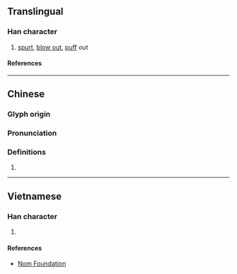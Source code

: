 {{character info/new}}
==Translingual==

===Han character===
{{Han char|rn=76|rad=欠|as=12|sn=16|four=07882|canj=JCNO|ids=⿰賁欠}}

# [[spurt]], [[blow out]], [[puff]] out

====References====
{{Han ref|kx=0572.130|dkj=16218|hdz=32151.030|uh=6B55}}

----

==Chinese==
{{zh-forms}}

===Glyph origin===
{{Han etym}}

===Pronunciation===
{{zh-pron
|m=pēn
|c=pan3,fan5,pan1
|mc=y
|oc=y
|ma=
|cat=v
}}

===Definitions===
{{zh-hanzi}}

# {{rfdef|zh}}

----

==Vietnamese==

===Han character===
{{vi-readings|rs=欠12|reading=phún}}

# {{rfdef|vi|sort=欠12}}

====References====
* [http://nomfoundation.org/common/nom_details.php?codepoint=6b55 Nom Foundation]